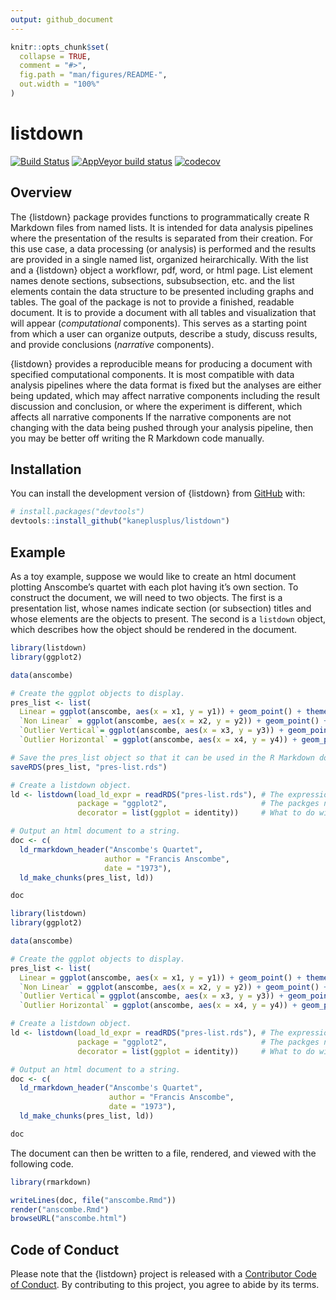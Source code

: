 ```yaml
---
output: github_document
---
```


<!-- README.md is generated from README.Rmd. Please edit that file -->

```r
knitr::opts_chunk$set(
  collapse = TRUE,
  comment = "#>",
  fig.path = "man/figures/README-",
  out.width = "100%"
)
```

# listdown

<!-- badges: start -->
[![Build Status](https://travis-ci.org/kaneplusplus/listdown.svg?branch=master)](https://travis-ci.org/kaneplusplus/listdown)
[![AppVeyor build status](https://ci.appveyor.com/api/projects/status/github/kaneplusplus/listdown?branch=master&svg=true)](https://ci.appveyor.com/project/kaneplusplus/listdown)
[![codecov](https://codecov.io/gh/kaneplusplus/listdown/branch/master/graph/badge.svg)](https://codecov.io/gh/kaneplusplus/listdown)
<!-- badges: end -->

## Overview 

The {listdown} package provides functions to programmatically create R Markdown files from 
named lists. It is intended for data analysis pipelines where the presentation of the results
is separated from their creation. For this use case, a data processing (or analysis) is performed
and the results are provided in a single named list, organized heirarchically. With the list and a {listdown} object a workflowr, pdf, word, or html page. List element names denote sections, subsections,
subsubsection, etc. and the list elements contain the data structure to be presented including
graphs and tables. The goal of the package is not to provide a finished, readable document. It is to provide a document with all tables and visualization that will appear (_computational_ components). This serves as a starting point from which a user  can organize outputs, describe a study, discuss results, and provide conclusions (_narrative_ components).

{listdown} provides a reproducible means for producing a document with specified computational components. It is most compatible with data analysis pipelines where the data format is fixed but the analyses are either being updated, which may affect narrative components including the result discussion and conclusion, or where the experiment is different, which affects all narrative components If the narrative components are not changing with the data being pushed through your analysis pipeline, then you may be better off writing the R Markdown code manually.

## Installation

<!--
You can install the released version of listdown from [CRAN](https://CRAN.R-project.org) with:

``` r
install.packages("listdown")
```

And the development version from [GitHub](https://github.com/) with:
-->

You can install the development version of {listdown} from [GitHub](https://github.com/) with:

``` r
# install.packages("devtools")
devtools::install_github("kaneplusplus/listdown")
```

## Example

As a toy example, suppose we would like to create an html document plotting Anscombe's quartet with
each plot having it's own section. To construct the document, we will need to two objects. The first
is a presentation list, whose names indicate section (or subsection) titles and whose elements are
the objects to present. The second is a `listdown` object, which describes how the object should 
be rendered in the document. 

```r
library(listdown)
library(ggplot2)

data(anscombe)

# Create the ggplot objects to display.
pres_list <- list(
  Linear = ggplot(anscombe, aes(x = x1, y = y1)) + geom_point() + theme_bw(),
  `Non Linear` = ggplot(anscombe, aes(x = x2, y = y2)) + geom_point() + theme_bw(),
  `Outlier Vertical`= ggplot(anscombe, aes(x = x3, y = y3)) + geom_point() + theme_bw(),
  `Outlier Horizontal` = ggplot(anscombe, aes(x = x4, y = y4)) + geom_point() + theme_bw())

# Save the pres_list object so that it can be used in the R Markdown document.
saveRDS(pres_list, "pres-list.rds")

# Create a listdown object.
ld <- listdown(load_ld_expr = readRDS("pres-list.rds"), # The expression to load pres_list.
               package = "ggplot2",                     # The packges needed to render plots.
               decorator = list(ggplot = identity))     # What to do with the pres_list elements.

# Output an html document to a string.
doc <- c(
  ld_rmarkdown_header("Anscombe's Quartet",
                     author = "Francis Anscombe",
                     date = "1973"),
  ld_make_chunks(pres_list, ld))

doc
```

```r
library(listdown)
library(ggplot2)

data(anscombe)

# Create the ggplot objects to display.
pres_list <- list(
  Linear = ggplot(anscombe, aes(x = x1, y = y1)) + geom_point() + theme_bw(),
  `Non Linear` = ggplot(anscombe, aes(x = x2, y = y2)) + geom_point() + theme_bw(),
  `Outlier Vertical`= ggplot(anscombe, aes(x = x3, y = y3)) + geom_point() + theme_bw(),
  `Outlier Horizontal` = ggplot(anscombe, aes(x = x4, y = y4)) + geom_point() + theme_bw())

# Create a listdown object.
ld <- listdown(load_ld_expr = readRDS("pres-list.rds"), # The expression to load pres_list.
               package = "ggplot2",                     # The packges needed to render plots.
               decorator = list(ggplot = identity))     # What to do with the plot types.

# Output an html document to a string.
doc <- c(
  ld_rmarkdown_header("Anscombe's Quartet",
                      author = "Francis Anscombe",
                      date = "1973"),
  ld_make_chunks(pres_list, ld))

doc
```

The document can then be written to a file, rendered, and viewed with the following code.

```r
library(rmarkdown)

writeLines(doc, file("anscombe.Rmd"))
render("anscombe.Rmd")
browseURL("anscombe.html")
```

<!-- 
## Example

This is a basic example which shows you how to solve a common problem:

```r
library(listdown)
## basic example code
```
-->

## Code of Conduct

Please note that the {listdown} project is released with a
[Contributor Code of Conduct](CODE_OF_CONDUCT.md).
By contributing to this project, you agree to abide by its terms.


